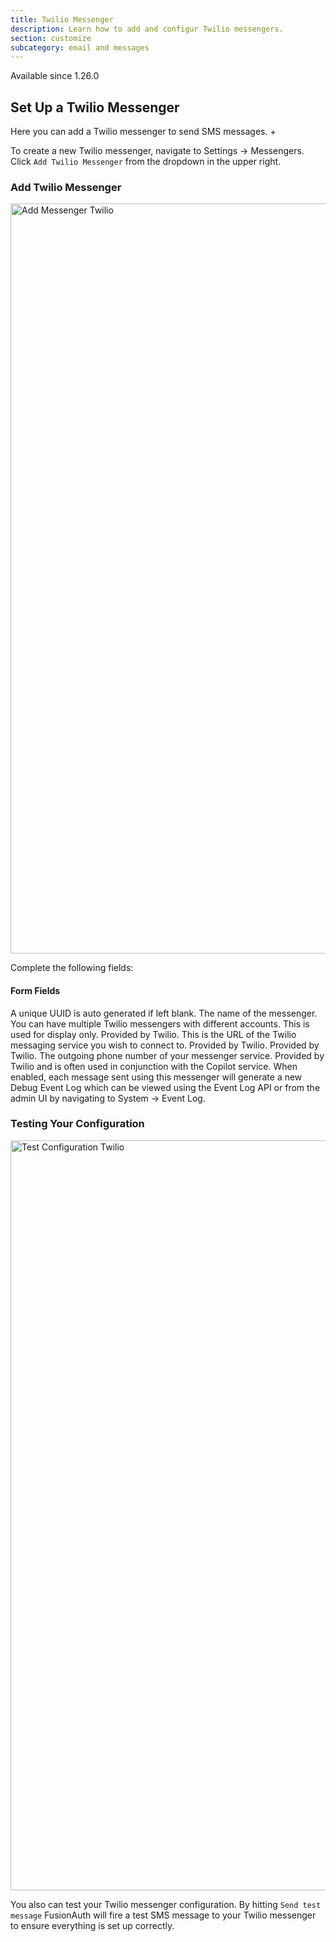 ```yaml
---
title: Twilio Messenger
description: Learn how to add and configur Twilio messengers.
section: customize
subcategory: email and messages
---
```


<Aside type="version">
Available since 1.26.0
</Aside>

## Set Up a Twilio Messenger

Here you can add a Twilio messenger to send SMS messages. +

To create a new Twilio messenger, navigate to <Breadcrumb>Settings -> Messengers</Breadcrumb>. Click `Add Twilio Messenger` from the dropdown in the upper right.

### Add Twilio Messenger

<img src="/img/docs/customize/email-and-messages/add-messenger-twilio.png" alt="Add Messenger Twilio"  width="1200" />

Complete the following fields:

#### Form Fields

<APIBlock>
  <APIField name="Id" optional>
    A unique UUID is auto generated if left blank.
  </APIField>
  <APIField name="Name" required>
    The name of the messenger. You can have multiple Twilio messengers with different accounts. This is used for display only.
  </APIField>
  <APIField name="URL" required>
    Provided by Twilio. This is the URL of the Twilio messaging service you wish to connect to.
  </APIField>
  <APIField name="Account SID" required>
    Provided by Twilio.
  </APIField>
  <APIField name="Auth token" required>
    Provided by Twilio.
  </APIField>
  <APIField name="From phone number" optional>
    The outgoing phone number of your messenger service.
  </APIField>
  <APIField name="Messaging service Id" optional>
    Provided by Twilio and is often used in conjunction with the Copilot service.
  </APIField>
  <APIField name="Debug enabled" optional>
    When enabled, each message sent using this messenger will generate a new Debug Event Log which can be viewed using the Event Log API or from the admin UI by navigating to <Breadcrumb>System -> Event Log</Breadcrumb>.
  </APIField>
</APIBlock>

### Testing Your Configuration

<img src="/img/docs/customize/email-and-messages/configuration-test-twilio.png" alt="Test Configuration Twilio"  role="top-cropped bottom-cropped"  width="1200" />

You also can test your Twilio messenger configuration. By hitting `Send test message` FusionAuth will fire a test SMS message to your Twilio messenger to ensure everything is set up correctly.
